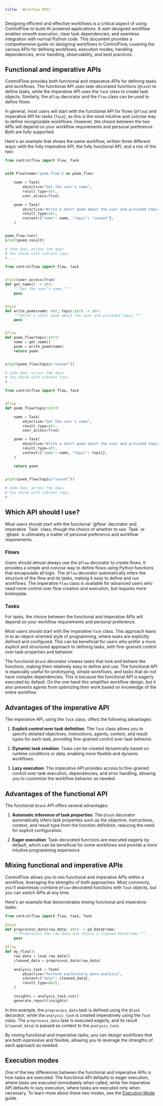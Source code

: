 ```yaml
---
title:  Workflow APIs
---
```

Designing efficient and effective workflows is a critical aspect of using ControlFlow to build AI-powered applications. A well-designed workflow enables smooth execution, clear task dependencies, and seamless integration with normal Python code. This document provides a comprehensive guide on designing workflows in ControlFlow, covering the various APIs for defining workflows, execution modes, handling dependencies, error handling, observability, and best practices.

## Functional and imperative APIs
ControlFlow provides both functional and imperative APIs for defining tasks and workflows. The functional API uses task-decorated functions (`@task`) to define tasks, while the imperative API uses the `Task` class to create task objects. Similarly, the `@flow` decorator and the `Flow` class can be used to define flows.

In general, most users will start with the functional API for flows (`@flow`) and imperative API for tasks (`Task`), as this is the most intuitive and concise way to define recognizable workflows. However, the choice between the two APIs will depend on your workflow requirements and personal preference. Both are fully supported.

Here's an example that shows the same workflow, written three different ways: with the fully imperative API, the fully functional API, and a mix of the two:
<CodeGroup>
```python Fully imperative API
from controlflow import Flow, Task


with Flow(name='poem_flow') as poem_flow:

    name = Task(
        objective="Get the user's name", 
        result_type=str, 
        user_access=True)

    poem = Task(
        objective="Write a short poem about the user and provided topic",
        result_type=str,
        context={"name": name, "topic": "sunset"},
    )


poem_flow.run()
print(poem.result)

# John Doe, across the days
# You shine with vibrant rays.
# ...
```
```python Fully functional API
from controlflow import flow, task


@task(user_access=True)
def get_name() -> str:
    """Get the user's name."""
    pass


@task
def write_poem(name: str, topic:str) -> str:
    """Write a short poem about the user and provided topic."""
    pass


@flow
def poem_flow(topic:str):
    name = get_name()
    poem = write_poem(name)
    return poem


print(poem_flow(topic="sunset"))

# John Doe, across the days
# You shine with vibrant rays.
# ...
```

```python Mixed APIs
from controlflow import flow, Task


@flow
def poem_flow(topic:str):

    name = Task(
        objective="Get the user's name", 
        result_type=str, 
        user_access=True)

    poem = Task(
        objective="Write a short poem about the user and provided topic",
        result_type=str,
        context={"name": name, "topic": topic},
    )

    return poem
    

print(poem_flow(topic="sunset"))

# John Doe, across the days
# You shine with vibrant rays.
# ...
```
</CodeGroup>


## Which API should I use?

<Tip>
Most users should start with the functional `@flow` decorator and imperative `Task` class, though the choice of whether to use `Task` or `@task` is ultimately a matter of personal preference and workflow requirements.
</Tip>

### Flows
Users should almost always use the `@flow` decorator to create flows. It provides a simple and concise way to define flows using Python functions that encapsulate all logic. The `@flow` decorator automatically infers the structure of the flow and its tasks, making it easy to define and run workflows. The imperative `Flow` class is available for advanced users who need more control over flow creation and execution, but requires more boilerplate.
### Tasks
For tasks, the choice between the functional and imperative APIs will depend on your workflow requirements and personal preference.

Most users should start with the imperative `Task` class. This approach leans in to an object-oriented style of programming, where tasks are explicitly defined and configured. This can be beneficial for users who prefer a more explicit and structured approach to defining tasks, with fine-grained control over task properties and behavior. 

The functional `@task` decorator creates tasks that look and behave like functions, making them relatively easy to define and use. The functional API is especially useful for prototyping, simple workflows, and tasks that do not have complex dependencies. This is because the functional API is eagerly executed by default. On the one hand this simplifies workflow design, but it also prevents agents from optimizing their work based on knowledge of the entire workflow.

## Advantages of the imperative API
The imperative API, using the `Task` class, offers the following advantages:

1. **Explicit control over task definition**: The `Task` class allows you to specify detailed objectives, instructions, agents, context, and result types for each task, providing fine-grained control over task behavior.

2. **Dynamic task creation**: Tasks can be created dynamically based on runtime conditions or data, enabling more flexible and dynamic workflows.

3. **Lazy execution**: The imperative API provides access to fine-grained control over task execution, dependencies, and error handling, allowing you to customize the workflow behavior as needed.


## Advantages of the functional API
The functional `@task` API offers several advantages:

1. **Automatic inference of task properties**: The `@task` decorator automatically infers task properties such as the objective, instructions, context, and result type from the function definition, reducing the need for explicit configuration.

2. **Eager execution**: Task-decorated functions are executed eagerly by default, which can be beneficial for some workflows and provide a more intuitive programming experience.

## Mixing functional and imperative APIs
ControlFlow allows you to mix functional and imperative APIs within a workflow, leveraging the strengths of both approaches. Most commonly, you'll seamlessly combine `@flow`-decorated functions with `Task` objects, but you can switch APIs at any time.

Here's an example that demonstrates mixing functional and imperative tasks:

```python
from controlflow import flow, task, Task

@task
def preprocess_data(raw_data: str) -> pd.DataFrame:
    """Preprocess the raw data and return a cleaned DataFrame."""
    pass

@flow
def my_flow():
    raw_data = load_raw_data()
    cleaned_data = preprocess_data(raw_data)

    analysis_task = Task(
        objective="Perform exploratory data analysis",
        context={"data": cleaned_data},
        result_type=dict,
    )

    insights = analysis_task.run()
    generate_report(insights)
```

In this example, the `preprocess_data` task is defined using the `@task` decorator, while the `analysis_task` is created imperatively using the `Task` class. The `preprocess_data` task is executed eagerly, and its result (`cleaned_data`) is passed as context to the `analysis_task`.

By mixing functional and imperative tasks, you can design workflows that are both expressive and flexible, allowing you to leverage the strengths of each approach as needed.


## Execution modes

One of the key differences between the functional and imperative APIs is how tasks are executed. The functional API defaults to eager execution, where tasks are executed immediately when called, while the imperative API defaults to lazy execution, where tasks are executed only when necessary. To learn more about these two modes, see the [Execution Mode](/docs/concepts/execution-modes) guide.